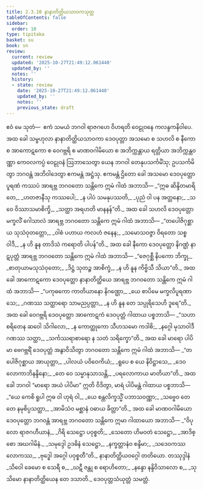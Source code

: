 ```yaml
---
title: 2.3.10 နာနာတိတ္ထိယသာဝကသုတ္တ
tableOfContents: false
sidebar:
  order: 10
type: tipitaka
basket: su
book: sn
review:
  current: review
  updated: '2025-10-27T21:49:12.061440'
  updated_by: ''
  notes: ''
  history:
  - state: review
    date: '2025-10-27T21:49:12.061440'
    updated_by: ''
    notes: ''
    previous_state: draft
---
```



<ReviewStatus review={frontmatter.review} showDetails={true} />

<HypothesisAnnotation frontmatter={frontmatter} />

<DynamicBreadcrumb />

<Division number="111" book="sn" e="ch" v="18" p="296">

<Paragraph number="556" book="sn">
ဧဝံ မေ သုတံ—  ဧကံ သမယံ ဘဂဝါ ရာဇဂဟေ ဝိဟရတိ ဝေဠုဝနေ ကလန္ဒကနိဝါပေ. အထ ခေါ သမ္ဗဟုလာ နာနာတိတ္ထိယသာဝကာ ဒေဝပုတ္တာ အသမော စ သဟလိ စ နီကော စ အာကောဋကော စ ဝေဂဗ္ဘရိ စ မာဏဝဂါမိယော စ အဘိက္ကန္တာယ ရတ္တိယာ အဘိက္ကန္တဝဏ္ဏာ ကေဝလကပ္ပံ ဝေဠုဝနံ ဩဘာသေတွာ ယေန ဘဂဝါ တေနုပသင်္ကမိံသု; ဥပသင်္ကမိတွာ ဘဂဝန္တံ အဘိဝါဒေတွာ ဧကမန္တံ အဋ္ဌံသု. ဧကမန္တံ ဌိတော ခေါ အသမော ဒေဝပုတ္တော ပူရဏံ ကဿပံ အာရဗ္ဘ ဘဂဝတော သန္တိကေ ဣမံ ဂါထံ အဘာသိ—
</Paragraph>

<Paragraph number="557" type="verses" book="sn">
_“ဣဓ ဆိန္ဒိတမာရိတေ,_  
_ဟတဇာနီသု ကဿပေါ;_  
_န ပါပံ သမနုပဿတိ,_  
_ပုညံ ဝါ ပန အတ္တနော;_  
_သ ဝေ ဝိဿာသမာစိက္ခိ,_  
_သတ္ထာ အရဟတိ မာနနန်”တိ._  

</Paragraph>

<Paragraph number="558" book="sn">
အထ ခေါ သဟလိ ဒေဝပုတ္တော မက္ခလိံ ဂေါသာလံ အာရဗ္ဘ ဘဂဝတော သန္တိကေ ဣမံ ဂါထံ အဘာသိ—
</Paragraph>

<Paragraph number="559" type="verses" book="sn">
_“တပေါဇိဂုစ္ဆာယ သုသံဝုတတ္တော,_  
_ဝါစံ ပဟာယ ကလဟံ ဇနေန;_  
_သမောသဝဇ္ဇာ ဝိရတော သစ္စဝါဒီ,_  
_န ဟိ နူန တာဒိသံ ကရောတိ ပါပန်”တိ._  

</Paragraph>

<Paragraph number="560" book="sn">
အထ ခေါ နီကော ဒေဝပုတ္တော နိဂဏ္ဌံ နာဋပုတ္တံ အာရဗ္ဘ ဘဂဝတော သန္တိကေ ဣမံ ဂါထံ အဘာသိ—
</Paragraph>

<Paragraph number="561" type="verses" book="sn">
_“ဇေဂုစ္ဆီ နိပကော ဘိက္ခု,_  
_စာတုယာမသုသံဝုတော;_  
_ဒိဋ္ဌံ သုတဉ္စ အာစိက္ခံ,_  
_န ဟိ နူန ကိဗ္ဗိသီ သိယာ”တိ._  

</Paragraph>

<Paragraph number="562" book="sn">
အထ ခေါ အာကောဋကော ဒေဝပုတ္တော နာနာတိတ္ထိယေ အာရဗ္ဘ ဘဂဝတော သန္တိကေ ဣမံ ဂါထံ အဘာသိ—
</Paragraph>

<Paragraph number="563" type="verses" book="sn">
_“ပကုဓကော ကာတိယာနော နိဂဏ္ဌော,_  
_ယေ စာပိမေ မက္ခလိပူရဏာသေ;_  
_ဂဏဿ သတ္ထာရော သာမညပ္ပတ္တာ,_  
_န ဟိ နူန တေ သပ္ပုရိသေဟိ ဒူရေ”တိ._  

</Paragraph>

<Paragraph number="564" book="sn">
အထ ခေါ ဝေဂဗ္ဘရိ ဒေဝပုတ္တော အာကောဋကံ ဒေဝပုတ္တံ ဂါထာယ ပစ္စဘာသိ—
</Paragraph>

<Paragraph number="565" type="verses" book="sn">
_“သဟာစရိတေန ဆဝေါ သိဂါလော,_  
_န ကောတ္ထုကော သီဟသမော ကဒါစိ;_  
_နဂ္ဂေါ မုသာဝါဒီ ဂဏဿ သတ္ထာ,_  
_သင်္ကဿရာစာရော န သတံ သရိက္ခော”တိ._  

</Paragraph>

<Paragraph number="566" book="sn">
အထ ခေါ မာရော ပါပိမာ ဗေဂဗ္ဘရိံ ဒေဝပုတ္တံ အနွာဝိသိတွာ ဘဂဝတော သန္တိကေ ဣမံ ဂါထံ အဘာသိ—
</Paragraph>

<Paragraph number="567" type="verses" book="sn">
_“တပေါဇိဂုစ္ဆာယ အာယုတ္တာ,_  
_ပါလယံ ပဝိဝေကိယံ;_  
_ရူပေ စ ယေ နိဝိဋ္ဌာသေ,_  
_ဒေဝလောကာဘိနန္ဒိနော;_  
_တေ ဝေ သမ္မာနုသာသန္တိ,_  
_ပရလောကာယ မာတိယာ”တိ._  

</Paragraph>

<Paragraph number="568" book="sn">
အထ ခေါ ဘဂဝါ “မာရော အယံ ပါပိမာ” ဣတိ ဝိဒိတွာ, မာရံ ပါပိမန္တံ ဂါထာယ ပစ္စဘာသိ—
</Paragraph>

<Paragraph number="569" type="verses" book="sn">
_“ယေ ကေစိ ရူပါ ဣဓ ဝါ ဟုရံ ဝါ,_  
_ယေ စန္တလိက္ခသ္မိံ ပဘာသဝဏ္ဏာ;_  
_သဗ္ဗေဝ တေ တေ နမုစိပ္ပသတ္ထာ,_  
_အာမိသံဝ မစ္ဆာနံ ဝဓာယ ခိတ္တာ”တိ._  

</Paragraph>

<Paragraph number="570" book="sn">
အထ ခေါ မာဏဝဂါမိယော ဒေဝပုတ္တော ဘဂဝန္တံ အာရဗ္ဘ ဘဂဝတော သန္တိကေ ဣမာ ဂါထာယော အဘာသိ—
</Paragraph>

<Paragraph number="571" type="verses" book="sn">
_“ဝိပုလော ရာဇဂဟီယာနံ,_  
_ဂိရိ သေဋ္ဌော ပဝုစ္စတိ;_  
_သေတော ဟိမဝတံ သေဋ္ဌော,_  
_အာဒိစ္စော အဃဂါမိနံ._  

</Paragraph>

<Paragraph number="572" type="verses" book="sn">
_သမုဒ္ဒေါ ဥဒဓိနံ သေဋ္ဌော,_  
_နက္ခတ္တာနံဝ စန္ဒိမာ;_  
_သဒေဝကဿ လောကဿ,_  
_ဗုဒ္ဓေါ အဂ္ဂေါ ပဝုစ္စတီ”တိ._  


</Paragraph>
</Division>

<Paragraph number="573" type="center" book="sn">
နာနာတိတ္ထိယဝဂ္ဂေါ တတိယော.



</Paragraph>

<Paragraph number="574" type="center" book="sn">
တဿုဒ္ဒါနံ


</Paragraph>

<Paragraph number="575" type="verses" book="sn">
_သိဝေါ ခေမော စ သေရီ စ,_  
_ဃဋီ ဇန္တု စ ရောဟိတော;_  
_နန္ဒော နန္ဒိဝိသာလော စ,_  
_သုသိမော နာနာတိတ္ထိယေန တေ ဒသာတိ._  


</Paragraph>

<Paragraph number="576" type="center" book="sn">
ဒေဝပုတ္တသံယုတ္တံ သမတ္တံ.
</Paragraph>